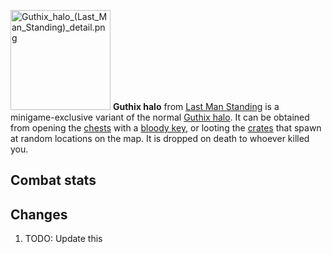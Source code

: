 {{Infobox Item
|name = Guthix halo
|image = [[File:Guthix halo (Last Man Standing).png]]
|release = [[04 August]] [[2016]]
|update = Last Man Standing Beta and Splashing Restrictions  # TODO: Update this
|members = No
|quest = No
|tradeable = No
|placeholder = No
|equipable = Yes
|stackable = No
|noteable = Yes
|options = Wield, Drop   # TODO: Update this
|examine = Halo with the protection of Guthix.
|value = 5
|alchable = No
|weight = 0.3
|id = 27163
}}
[[File:Guthix halo (Last Man Standing) detail.png|160px|left]]
'''Guthix halo''' from [[Last Man Standing]] is a minigame-exclusive variant of the normal [[Guthix halo]]. It can be obtained from opening the [[Chest (Last Man Standing)|chests]] with a [[bloody key]], or looting the [[Crate (Last Man Standing)|crates]] that spawn at random locations on the map. It is dropped on death to whoever killed you.

==Combat stats==
{{Infobox Bonuses
|astab = 0
|aslash = 0
|acrush = 0
|amagic = 0
|arange = 0
|dstab = 11
|dslash = 12
|dcrush = 10
|dmagic = 11
|drange = -1
|str = 0
|rstr = 0
|mdmg = 0
|prayer = 3
|slot = head
|image = [[File:Guthix halo equipped male.png|160px]]
|altimage = [[File:Guthix halo equipped female.png|160px]]
}}



==Changes==
# TODO: Update this
{{Subject changes header}}
{{Subject changes
|date = 4 August 2016
|update = Last Man Standing
|change = The item was made fully available with the release of Last Man Standing.
}}
{{Subject changes footer}}

{{Last Man Standing In-game Items}}